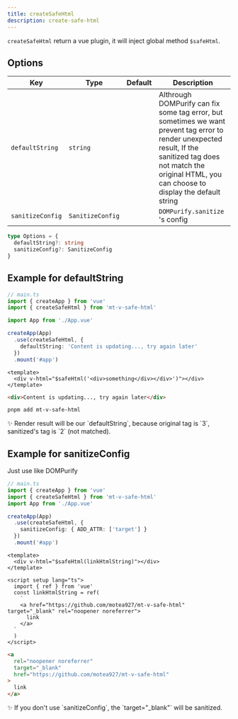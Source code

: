 ```yaml
---
title: createSafeHtml
description: create-safe-html
---
```


`createSafeHtml` return a vue plugin, it will inject global method `$safeHtml`.

## Options

| **Key**          | **Type**         | **Default** | **Description**                                                                                                                                                                                                      |
| ---------------- | ---------------- | ----------- | -------------------------------------------------------------------------------------------------------------------------------------------------------------------------------------------------------------------- |
| `defaultString`  | `string`         |             | Althrough DOMPurify can fix some tag error, but sometimes we want prevent tag error to render unexpected result, If the sanitized tag does not match the original HTML, you can choose to display the default string |
| `sanitizeConfig` | `SanitizeConfig` |             | `DOMPurify.sanitize` 's config                                                                                                                                                                                       |

```ts
type Options = {
  defaultString?: string
  sanitizeConfig?: SanitizeConfig
}
```

## Example for defaultString

```ts
// main.ts
import { createApp } from 'vue'
import { createSafeHtml } from 'mt-v-safe-html'

import App from './App.vue'

createApp(App)
  .use(createSafeHtml, {
    defaultString: 'Content is updating..., try again later'
  })
  .mount('#app')
```


<Tabs>

<TabItem label='Vue Component'>

```vue
<template>
  <div v-html="$safeHtml('<div>something</div></div>')"></div>
</template>
```

</TabItem>

<TabItem label='Render html'>

```html
<div>Content is updating..., try again later</div>
```

</TabItem>

<TabItem label='pnpm'>

```bash
pnpm add mt-v-safe-html
```

</TabItem>
</Tabs>


<Card title='info'>
  ✨ Render result will be our `defaultString`, because original tag is `3`,
  sanitized's tag is `2` (not matched).
</Card>

## Example for sanitizeConfig

Just use like DOMPurify

```ts
// main.ts
import { createApp } from 'vue'
import { createSafeHtml } from 'mt-v-safe-html'
import App from './App.vue'

createApp(App)
  .use(createSafeHtml, {
    sanitizeConfig: { ADD_ATTR: ['target'] }
  })
  .mount('#app')
```

<Tabs>

<TabItem label='Vue Component'>

```vue
<template>
  <div v-html="$safeHtml(linkHtmlString)"></div>
</template>

<script setup lang="ts">
  import { ref } from 'vue'
  const linkHtmlString = ref(
    `
    <a href="https://github.com/motea927/mt-v-safe-html" target="_blank" rel="noopener noreferrer">
      link
    </a>
  `
  )
</script>
```

</TabItem>

<TabItem label='Render html'>

```html
<a
  rel="noopener noreferrer"
  target="_blank"
  href="https://github.com/motea927/mt-v-safe-html"
>
  link
</a>
```

</TabItem>

</Tabs>

<Card title='info'>
  ✨ If you don't use `sanitizeConfig`, the `target="_blank"` will be sanitized.
</Card>
